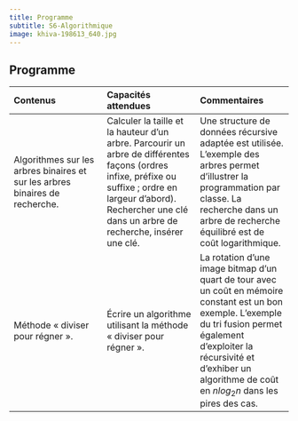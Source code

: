 ```yaml
---
title: Programme
subtitle: S6-Algorithmique
image: khiva-198613_640.jpg
---
```


## Programme

|Contenus |Capacités attendues |Commentaires|
| :----| :----| :---- |
|Algorithmes sur les arbres binaires et sur les arbres binaires de recherche.|Calculer la taille et la hauteur d'un arbre. Parcourir un arbre de différentes façons (ordres infixe, préfixe ou suffixe ; ordre en largeur d'abord). Rechercher une clé dans un arbre de recherche, insérer une clé.| Une structure de données récursive adaptée est utilisée. L'exemple des arbres permet d'illustrer la programmation par classe. La recherche dans un arbre de recherche équilibré est de coût logarithmique.|
|Méthode « diviser pour régner ».|Écrire un algorithme utilisant la méthode « diviser pour régner ».| La rotation d'une image bitmap d'un quart de tour avec un coût en mémoire constant est un bon exemple. L'exemple du tri fusion permet également d'exploiter la récursivité et d'exhiber un algorithme de coût en $n log_2 n$ dans les pires des cas.|
